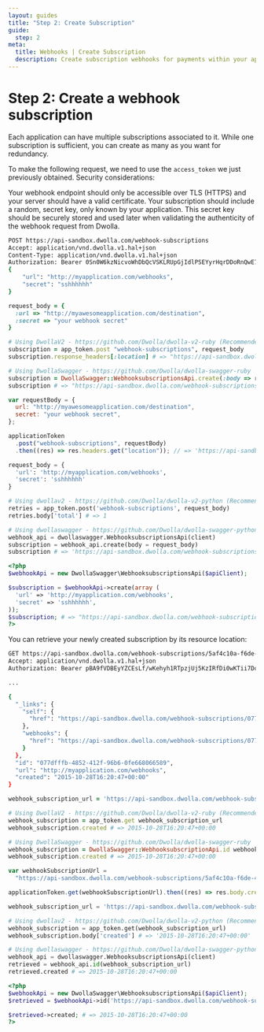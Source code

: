 ```yaml
---
layout: guides
title: "Step 2: Create Subscription"
guide:
  step: 2
meta:
  title: Webhooks | Create Subscription
  description: Create subscription webhooks for payments within your application by utilizing our open bank transfer API with no transaction fees.
---
```


# Step 2: Create a webhook subscription

Each application can have multiple subscriptions associated to it. While one subscription is sufficient, you can create as many as you want for redundancy.

To make the following request, we need to use the `access_token` we just previously obtained. Security considerations:

Your webhook endpoint should only be accessible over TLS (HTTPS) and your server should have a valid certificate. Your subscription should include a random, secret key, only known by your application. This secret key should be securely stored and used later when validating the authenticity of the webhook request from Dwolla.

```bash
POST https://api-sandbox.dwolla.com/webhook-subscriptions
Accept: application/vnd.dwolla.v1.hal+json
Content-Type: application/vnd.dwolla.v1.hal+json
Authorization: Bearer 0Sn0W6kzNicvoWhDbQcVSKLRUpGjIdlPSEYyrHqrDDoRnQwE7Q
{
    "url": "http://myapplication.com/webhooks",
    "secret": "sshhhhhh"
}
```

```ruby
request_body = {
  :url => "http://myawesomeapplication.com/destination",
  :secret => "your webhook secret"
}

# Using DwollaV2 - https://github.com/Dwolla/dwolla-v2-ruby (Recommended)
subscription = app_token.post "webhook-subscriptions", request_body
subscription.response_headers[:location] # => "https://api-sandbox.dwolla.com/webhook-subscriptions/5af4c10a-f6de-4ac8-840d-42cb65454216"

# Using DwollaSwagger - https://github.com/Dwolla/dwolla-swagger-ruby
subscription = DwollaSwagger::WebhooksubscriptionsApi.create(:body => request_body)
subscription # => "https://api-sandbox.dwolla.com/webhook-subscriptions/5af4c10a-f6de-4ac8-840d-42cb65454216"
```

```javascript
var requestBody = {
  url: "http://myawesomeapplication.com/destination",
  secret: "your webhook secret",
};

applicationToken
  .post("webhook-subscriptions", requestBody)
  .then((res) => res.headers.get("location")); // => 'https://api-sandbox.dwolla.com/webhook-subscriptions/5af4c10a-f6de-4ac8-840d-42cb65454216'
```

```python
request_body = {
  'url': 'http://myapplication.com/webhooks',
  'secret': 'sshhhhhh'
}

# Using dwollav2 - https://github.com/Dwolla/dwolla-v2-python (Recommended)
retries = app_token.post('webhook-subscriptions', request_body)
retries.body['total'] # => 1

# Using dwollaswagger - https://github.com/Dwolla/dwolla-swagger-python
webhook_api = dwollaswagger.WebhooksubscriptionsApi(client)
subscription = webhook_api.create(body = request_body)
subscription # => 'https://api-sandbox.dwolla.com/webhook-subscriptions/5af4c10a-f6de-4ac8-840d-42cb65454216'
```

```php
<?php
$webhookApi = new DwollaSwagger\WebhooksubscriptionsApi($apiClient);

$subscription = $webhookApi->create(array (
  'url' => 'http://myapplication.com/webhooks',
  'secret' => 'sshhhhhh',
));
$subscription; # => "https://api-sandbox.dwolla.com/webhook-subscriptions/5af4c10a-f6de-4ac8-840d-42cb65454216"
?>
```

You can retrieve your newly created subscription by its resource location:

```bash
GET https://api-sandbox.dwolla.com/webhook-subscriptions/5af4c10a-f6de-4ac8-840d-42cb65454216
Accept: application/vnd.dwolla.v1.hal+json
Authorization: Bearer pBA9fVDBEyYZCEsLf/wKehyh1RTpzjUj5KzIRfDi0wKTii7DqY

...

{
  "_links": {
    "self": {
      "href": "https://api-sandbox.dwolla.com/webhook-subscriptions/077dfffb-4852-412f-96b6-0fe668066589"
    },
    "webhooks": {
      "href": "https://api-sandbox.dwolla.com/webhook-subscriptions/077dfffb-4852-412f-96b6-0fe668066589/webhooks"
    }
  },
  "id": "077dfffb-4852-412f-96b6-0fe668066589",
  "url": "http://myapplication.com/webhooks",
  "created": "2015-10-28T16:20:47+00:00"
}
```

```ruby
webhook_subscription_url = 'https://api-sandbox.dwolla.com/webhook-subscriptions/5af4c10a-f6de-4ac8-840d-42cb65454216'

# Using DwollaV2 - https://github.com/Dwolla/dwolla-v2-ruby (Recommended)
webhook_subscription = app_token.get webhook_subscription_url
webhook_subscription.created # => 2015-10-28T16:20:47+00:00

# Using DwollaSwagger - https://github.com/Dwolla/dwolla-swagger-ruby
webhook_subscription = DwollaSwagger::WebhooksubscriptionApi.id webhook_subscription_url
webhook_subscription.created # => 2015-10-28T16:20:47+00:00
```

```javascript
var webhookSubscriptionUrl =
  "https://api-sandbox.dwolla.com/webhook-subscriptions/5af4c10a-f6de-4ac8-840d-42cb65454216";

applicationToken.get(webhookSubscriptionUrl).then((res) => res.body.created); // => '2016-04-20T15:49:50.340Z'
```

```python
webhook_subscription_url = 'https://api-sandbox.dwolla.com/webhook-subscriptions/5af4c10a-f6de-4ac8-840d-42cb65454216'

# Using dwollav2 - https://github.com/Dwolla/dwolla-v2-python (Recommended)
webhook_subscription = app_token.get(webhook_subscription_url)
webhook_subscription.body['created'] # => '2015-10-28T16:20:47+00:00'

# Using dwollaswagger - https://github.com/Dwolla/dwolla-swagger-python
webhook_api = dwollaswagger.WebhooksubscriptionsApi(client)
retrieved = webhook_api.id(webhook_subscription_url)
retrieved.created # => 2015-10-28T16:20:47+00:00
```

```php
<?php
$webhookApi = new DwollaSwagger\WebhooksubscriptionsApi($apiClient);
$retrieved = $webhookApi->id('https://api-sandbox.dwolla.com/webhook-subscriptions/5af4c10a-f6de-4ac8-840d-42cb65454216');

$retrieved->created; # => 2015-10-28T16:20:47+00:00
?>
```

